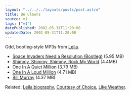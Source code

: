 ```yaml
---
layout: "../../../layouts/posts/post.astro"
title: Be Clowns
source: v1
tags: ["v1"]
datePublished: 2002-05-31T11:20:00
updatedDate: 2002-05-31T11:20:00
---
```


Odd, bootleg-style MP3s from [Leila][1].

- [Space Invaders Need a Resolution (Bootleg)][2] (5.95 MB)
- [Shimmy, Shimmy, Shimmy, Rock My World][3] (4.4MB)
- [One In A Quiet Million][4] (3.79 MB)
- [One In A Loud Million][5] (4.71 MB)
- [Bill Murray][6] (4.37 MB)

Related: [Leila biography][7], [Courtesy of Choice][8], [Like Weather][9].

[1]: http://www.leilamusic.co.uk/ "official Leila website (warning: background music!)"
[2]: http://www.leilamusic.co.uk/(DJ)%20Leila-spaceinvaders%20need%20a%20resolution.mp3 "Leila - Space Invaders Need a Resolution (Bootleg) (Aaliyah?)"
[3]: http://www.leilamusic.co.uk/shimmy,%20shimmy,%20shimmy,%20rock%20my%20world.mp3 "Leila - Shimmy, Shimmy, Shimmy, Rock My World (Michael Jackson & O.D.B.?)"
[4]: http://www.leilamusic.co.uk/-aaliyah%20-%20one%20in%20a%20quiet%20million.mp3 "Leila - One In A Quiet Million (Aaliyah?)"
[5]: http://www.leilamusic.co.uk/-aaliyah-one%20in%20a%20loud%20million.mp3 "Leila - One In A Loud Million (Aaliyah?)"
[6]: http://www.leilamusic.co.uk/leila%20-%20bill%20murray.mp3 "Leila - Bill Murray"
[7]: http://www.leilamusic.co.uk/htm%20files/biogfaq.htm "Leila biography (warning: background music!)"
[8]: http://www.amazon.co.uk/exec/obidos/ASIN/B00004YL18/ohsky "Leila's Courtesy of Choice on amazon.co.uk"
[9]: http://www.amazon.co.uk/exec/obidos/ASIN/B00000G5A8/ohsky "Leila's Like Weather on amazon.co.uk"
